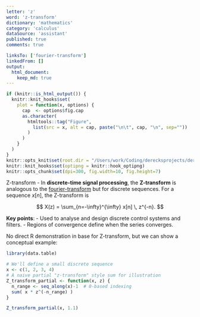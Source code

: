 ```yaml
---
letter: 'z'
word: 'z-transform'
dictionary: 'mathematics'
category: 'calculus'
dataSource: 'assistant'
published: true
comments: true

linksTo: ['fourier-transform']
linkedFrom: []
output:
  html_document:
    keep_md: true
---
```


```r
if (knitr::is_html_output()) {
  knitr::knit_hooks$set(
    plot = function(x, options) {
      cap  <- options$fig.cap
      as.character(
        htmltools::tag("Figure",
          list(src = x, alt = cap, paste("\n\t", cap, "\n", sep=""))
        )
      )
    }
  )
}
knitr::opts_knit$set(root.dir = "/Users/work/Coding/derecksprojects/derecksnotes.com-playground/derecksnotes.com/client/src/app/dictionaries/mathematics/definitions")
knitr::knit_hooks$set(optipng = knitr::hook_optipng)
knitr::opts_chunk$set(dpi=300, fig.width=10, fig.height=7)
```

<a id="z-transform">Z-transform</a> - In **discrete-time signal processing**, the **Z-transform** is analogous to the [fourier-transform](#fourier-transform) but for discrete sequences. For a sequence $x[n]$, the Z-transform is

$$
X(z) = \sum_{n=-\infty}^{\infty} x[n] \, z^{-n}.
$$

**Key points**:
- Used to analyse and design discrete control systems and filters.
- Regions of convergence define when the series converges.

No direct R demonstration in base for Z-transform, but we can show a conceptual example:

```r
library(data.table)

# We'll define a small discrete sequence
x <- c(1, 2, 3, 4)
# A naive partial "z-transform" style sum for illustration
Z_transform_partial <- function(x, z) {
  n_range <- seq_along(x)-1  # 0-based indexing
  sum( x * z^(-n_range) )
}

Z_transform_partial(x, 1.1)
```
